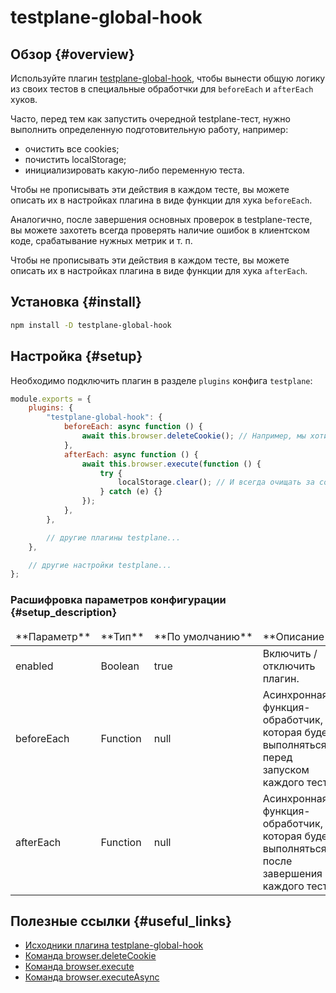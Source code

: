 # testplane-global-hook

## Обзор {#overview}

Используйте плагин [testplane-global-hook][testplane-global-hook], чтобы вынести общую логику из своих тестов в специальные обработчки для `beforeEach` и `afterEach` хуков.

Часто, перед тем как запустить очередной testplane-тест, нужно выполнить определенную подготовительную работу, например:

-   очистить все cookies;
-   почистить localStorage;
-   инициализировать какую-либо переменную теста.

Чтобы не прописывать эти действия в каждом тесте, вы можете описать их в настройках плагина в виде функции для хука `beforeEach`.

Аналогично, после завершения основных проверок в testplane-тесте, вы можете захотеть всегда проверять наличие ошибок в клиентском коде, срабатывание нужных метрик и т. п.

Чтобы не прописывать эти действия в каждом тесте, вы можете описать их в настройках плагина в виде функции для хука `afterEach`.

## Установка {#install}

```bash
npm install -D testplane-global-hook
```

## Настройка {#setup}

Необходимо подключить плагин в разделе `plugins` конфига `testplane`:

```javascript
module.exports = {
    plugins: {
        "testplane-global-hook": {
            beforeEach: async function () {
                await this.browser.deleteCookie(); // Например, мы хотим всегда очищать cookies перед запуском теста
            },
            afterEach: async function () {
                await this.browser.execute(function () {
                    try {
                        localStorage.clear(); // И всегда очищать за собой localStorage после завершения теста
                    } catch (e) {}
                });
            },
        },

        // другие плагины testplane...
    },

    // другие настройки testplane...
};
```

### Расшифровка параметров конфигурации {#setup_description}

<table>
<thead>
<tr><td>**Параметр**</td><td>**Тип**</td><td>**По&nbsp;умолчанию**</td><td>**Описание**</td></tr>
</thead>
<tbody>
<tr><td>enabled</td><td>Boolean</td><td>true</td><td>Включить / отключить плагин.</td></tr>
<tr><td>beforeEach</td><td>Function</td><td>null</td><td>Асинхронная функция-обработчик, которая будет выполняться перед запуском каждого теста.</td></tr>
<tr><td>afterEach</td><td>Function</td><td>null</td><td>Асинхронная функция-обработчик, которая будет выполняться после завершения каждого теста.</td></tr>

</tbody>
</table>

## Полезные ссылки {#useful_links}

-   [Исходники плагина testplane-global-hook][testplane-global-hook]
-   [Команда browser.deleteCookie](../../commands/browser/deleteCookies)
-   [Команда browser.execute](../../commands/browser/execute)
-   [Команда browser.executeAsync](../../commands/browser/executeAsync)

[testplane-global-hook]: https://github.com/gemini-testing/testplane-global-hook
